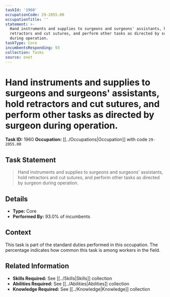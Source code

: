 ```yaml
---
taskId: '1960'
occupationCode: 29-2055.00
occupationTitle: ''
statement: >-
  Hand instruments and supplies to surgeons and surgeons' assistants, hold
  retractors and cut sutures, and perform other tasks as directed by surgeon
  during operation.
taskType: Core
incumbentsResponding: 93
collection: Tasks
source: onet
---
```

# Hand instruments and supplies to surgeons and surgeons' assistants, hold retractors and cut sutures, and perform other tasks as directed by surgeon during operation.

**Task ID:** 1960
**Occupation:** [[../Occupations|Occupation]] with code `29-2055.00`

## Task Statement

> Hand instruments and supplies to surgeons and surgeons' assistants, hold retractors and cut sutures, and perform other tasks as directed by surgeon during operation.

## Details

- **Type:** Core
- **Performed By:** 93.0% of incumbents

## Context

This task is part of the standard duties performed in this occupation. The percentage indicates how common this task is among workers in the field.

## Related Information

- **Skills Required:** See [[../Skills|Skills]] collection
- **Abilities Required:** See [[../Abilities|Abilities]] collection
- **Knowledge Required:** See [[../Knowledge|Knowledge]] collection
